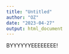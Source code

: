 ```yaml
---
title: "Untitled"
author: "OZ"
date: "2023-04-27"
output: html_document
---
```




BYYYYYYEEEEEEEE!
